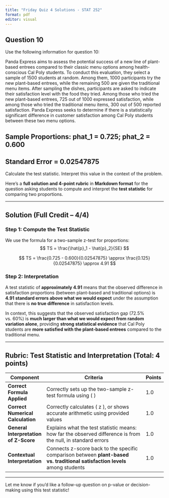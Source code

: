 ```yaml
---
title: "Friday Quiz 4 Solutions - STAT 252"
format: pdf
editor: visual
---
```


## Question 10


Use the following information for question 10:

Panda Express aims to assess the potential success of a new line of plant-based entrees compared to their classic menu options among health-conscious Cal Poly students. To conduct this evaluation, they select a sample of 1500 students at random. Among them, 1000 participants try the new plant-based entrees, while the remaining 500 are given the traditional menu items. After sampling the dishes, participants are asked to indicate their satisfaction level with the food they tried. Among those who tried the new plant-based entrees, 725 out of 1000 expressed satisfaction, while among those who tried the traditional menu items, 300 out of 500 reported satisfaction. Panda Express seeks to determine if there is a statistically significant difference in customer satisfaction among Cal Poly students between these two menu options.

## Sample Proportions: phat_1 = 0.725; phat_2 = 0.600

## Standard Error = 0.02547875


Calculate the test statistic. Interpret this value in the context of the problem.



Here’s a **full solution and 4-point rubric** in **Markdown format** for the question asking students to compute and interpret the **test statistic** for comparing two proportions.

---

## **Solution (Full Credit – 4/4)**

### **Step 1: Compute the Test Statistic**
We use the formula for a two-sample z-test for proportions:
$$
TS = \frac{\hat{p}_1 - \hat{p}_2}{SE}
$$


$$
TS = \frac{0.725 - 0.600}{0.02547875} \approx \frac{0.125}{0.02547875} \approx 4.91
$$

### **Step 2: Interpretation**
A test statistic of **approximately 4.91** means that the observed difference in satisfaction proportions (between plant-based and traditional options) is **4.91 standard errors above what we would expect** under the assumption that there is **no true difference** in satisfaction levels.

In context, this suggests that the observed satisfaction gap (72.5% vs. 60%) is **much larger than what we would expect from random variation alone**, providing **strong statistical evidence** that Cal Poly students are **more satisfied with the plant-based entrees** compared to the traditional menu.

---

## **Rubric: Test Statistic and Interpretation (Total: 4 points)**

| **Component**                          | **Criteria**                                                                                                                    | **Points** |
|----------------------------------------|---------------------------------------------------------------------------------------------------------------------------------|------------|
| **Correct Formula Applied**            | Correctly sets up the two-sample z-test formula using \( \frac{\hat{p}_1 - \hat{p}_2}{SE} \)                                    | 1.0        |
| **Correct Numerical Calculation**      | Correctly calculates \( z \approx 4.91 \), or shows accurate arithmetic using provided values                                  | 1.0        |
| **General Interpretation of Z-Score**  | Explains what the test statistic means: how far the observed difference is from the null, in standard errors                    | 1.0        |
| **Contextual Interpretation**          | Connects z-score back to the specific comparison between **plant-based vs. traditional satisfaction levels** among students     | 1.0        |

---

Let me know if you’d like a follow-up question on p-value or decision-making using this test statistic!